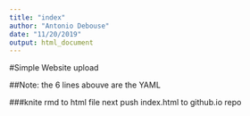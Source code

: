 ```yaml
---
title: "index"
author: "Antonio Debouse"
date: "11/20/2019"
output: html_document
---
```


#Simple Website upload

##Note: the 6 lines abouve are the YAML

###knite rmd to html file next
push index.html to github.io repo